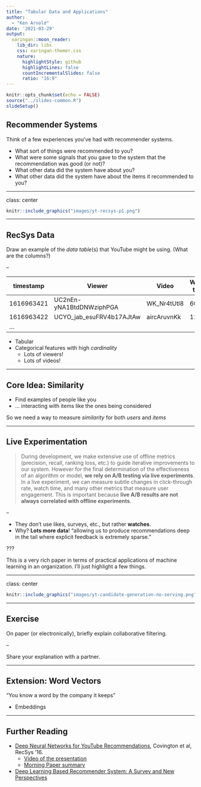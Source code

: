 ```yaml
---
title: "Tabular Data and Applications"
author: 
  - "Ken Arnold"
date: '2021-03-29'
output:
  xaringan::moon_reader:
    lib_dir: libs
    css: xaringan-themer.css
    nature:
      highlightStyle: github
      highlightLines: false
      countIncrementalSlides: false
      ratio: "16:9"
---
```


```r
knitr::opts_chunk$set(echo = FALSE)
source("../slides-common.R")
slideSetup()
```

## Recommender Systems

Think of a few experiences you've had with recommender systems.

* What sort of things were recommended to you?
* What were some signals that you gave to the system that the recommendation was good (or not)?
* What other data did the system have about you?
* What other data did the system have about the items it recommended to you?

---

class: center

```r
knitr::include_graphics("images/yt-recsys-p1.png")
```

---

## RecSys Data

Draw an example of the *data table*(s) that YouTube might be using. (What are the columns?)

--

| timestamp | Viewer | Video | Watch time |
|----|---|---|---|---|
| 1616963421 | UC2nEn-yNA1BtdDNWziphPGA | WK_Nr4tUtl8 | 600 |
| 1616963422 | UCYO_jab_esuFRV4b17AJtAw | aircAruvnKk | 1153 |
| ...


* Tabular
* Categorical features with high *cardinality*
  * Lots of viewers!
  * Lots of videos!

---

## Core Idea: Similarity

* Find examples of people like you
* ... interacting with items like the ones being considered

So we need a way to measure *similarity* for both *users* and *items*

---

## Live Experimentation

> During development, we make extensive use of offline metrics (precision, recall, ranking loss, etc.) to guide iterative improvements to our system. However for the final determination of the effectiveness of an algorithm or model, **we rely on A/B testing via live experiments**. In a live experiment, we can measure subtle changes in click-through rate, watch time, and many other metrics that measure user engagement. This is important because **live A/B results are not always correlated with offline experiments**.

--

* They don't use likes, surveys, etc., but rather **watches**.
* Why? **Lots more data**! "allowing us to produce recommendations deep in the tail where explicit feedback is extremely sparse."

???

This is a very rich paper in terms of practical applications of machine learning in an organization.
I'll just highlight a few things.

---

class: center

```r
knitr::include_graphics("images/yt-candidate-generation-no-serving.png")
```


---

## Exercise

On paper (or electronically), briefly explain collaborative filtering.

--

Share your explanation with a partner.

---

## Extension: Word Vectors

"You know a word by the company it keeps"



* Embeddings

---

## Further Reading

* [Deep Neural Networks for YouTube Recommendations](https://research.google.com/pubs/pub45530.html), Covington et al, RecSys ’16.
  * [Video of the presentation](https://www.youtube.com/watch?v=WK_Nr4tUtl8)
  * [Morning Paper summary](https://blog.acolyer.org/2016/09/19/deep-neural-networks-for-youtube-recommendations/)
* [Deep Learning Based Recommender System: A Survey and New Perspectives](https://doi.org/10.1145/3285029)
